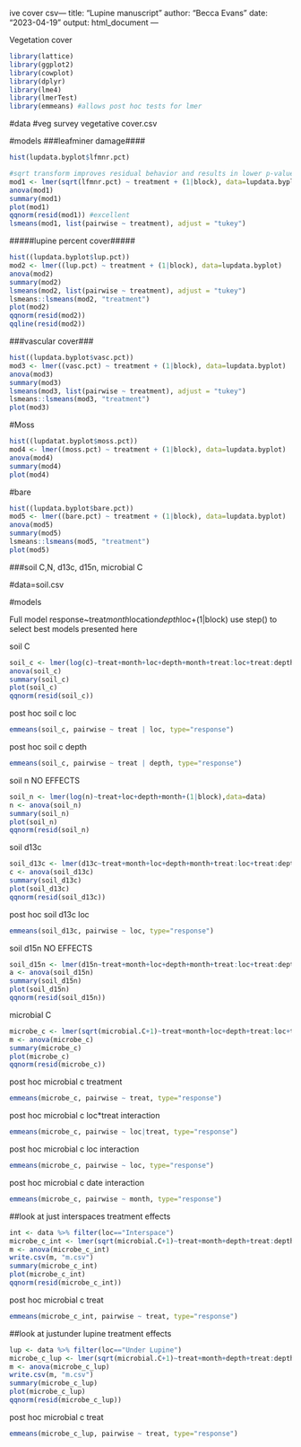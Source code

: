 ive cover csv---
title: "Lupine manuscript"
author: "Becca Evans"
date: "2023-04-19"
output: html_document
---

Vegetation cover
```{r}
library(lattice)
library(ggplot2)
library(cowplot)
library(dplyr)
library(lme4)
library(lmerTest)
library(emmeans) #allows post hoc tests for lmer
```

#data
#veg survey vegetative cover.csv

#models
###leafminer damage####
```{r}
hist(lupdata.byplot$lfmnr.pct)

#sqrt transform improves residual behavior and results in lower p-value
mod1 <- lmer(sqrt(lfmnr.pct) ~ treatment + (1|block), data=lupdata.byplot)
anova(mod1)
summary(mod1)
plot(mod1)
qqnorm(resid(mod1)) #excellent
lsmeans(mod1, list(pairwise ~ treatment), adjust = "tukey")

```

#####lupine percent cover#####
```{r}
hist((lupdata.byplot$lup.pct))
mod2 <- lmer((lup.pct) ~ treatment + (1|block), data=lupdata.byplot)
anova(mod2)
summary(mod2)
lsmeans(mod2, list(pairwise ~ treatment), adjust = "tukey")
lsmeans::lsmeans(mod2, "treatment")
plot(mod2) 
qqnorm(resid(mod2))  
qqline(resid(mod2))
```



###vascular cover###
```{r}
hist((lupdata.byplot$vasc.pct))
mod3 <- lmer((vasc.pct) ~ treatment + (1|block), data=lupdata.byplot)
anova(mod3)
summary(mod3)
lsmeans(mod3, list(pairwise ~ treatment), adjust = "tukey")
lsmeans::lsmeans(mod3, "treatment")
plot(mod3)

```


#Moss
```{r}
hist((lupdatat.byplot$moss.pct))
mod4 <- lmer((moss.pct) ~ treatment + (1|block), data=lupdata.byplot)
anova(mod4)
summary(mod4)
plot(mod4)

```

#bare
```{r}
hist((lupdata.byplot$bare.pct))
mod5 <- lmer((bare.pct) ~ treatment + (1|block), data=lupdata.byplot)
anova(mod5)
summary(mod5)
lsmeans::lsmeans(mod5, "treatment")
plot(mod5)

```


###soil C,N, d13c, d15n, microbial C

#data=soil.csv

#models
 
Full model response~treat*month*location*depth*loc+(1|block)
use step() to select best models presented here 

soil C
```{r}
soil_c <- lmer(log(c)~treat+month+loc+depth+month+treat:loc+treat:depth+(1|block),data=data)
anova(soil_c)
summary(soil_c)
plot(soil_c) 
qqnorm(resid(soil_c))  
```

post hoc soil c loc
```{r}
emmeans(soil_c, pairwise ~ treat | loc, type="response")
```

post hoc soil c depth 
```{r}
emmeans(soil_c, pairwise ~ treat | depth, type="response")
```

soil n NO EFFECTS
```{r}
soil_n <- lmer(log(n)~treat+loc+depth+month+(1|block),data=data)
n <- anova(soil_n)
summary(soil_n)
plot(soil_n) 
qqnorm(resid(soil_n)

```

soil d13c
```{r}
soil_d13c <- lmer(d13c~treat+month+loc+depth+month+treat:loc+treat:depth+(1|block),data=data)
c <- anova(soil_d13c)
summary(soil_d13c)
plot(soil_d13c) 
qqnorm(resid(soil_d13c))  

```


post hoc soil d13c loc
```{r}
emmeans(soil_d13c, pairwise ~ loc, type="response")
```

soil d15n NO EFFECTS
```{r}
soil_d15n <- lmer(d15n~treat+month+loc+depth+month+treat:loc+treat:depth+(1|block),data=data)
a <- anova(soil_d15n)
summary(soil_d15n)
plot(soil_d15n) 
qqnorm(resid(soil_d15n))  

```


microbial C
```{r}
microbe_c <- lmer(sqrt(microbial.C+1)~treat+month+loc+depth+treat:loc+treat:depth+treat:month+(1|block),data=data)
m <- anova(microbe_c)
summary(microbe_c)
plot(microbe_c) 
qqnorm(resid(microbe_c)) 

```


post hoc microbial c treatment
```{r}
emmeans(microbe_c, pairwise ~ treat, type="response")
```

post hoc microbial c loc*treat interaction
```{r}
emmeans(microbe_c, pairwise ~ loc|treat, type="response")
```

post hoc microbial c loc interaction
```{r}
emmeans(microbe_c, pairwise ~ loc, type="response")

```

post hoc microbial c date interaction
```{r}
emmeans(microbe_c, pairwise ~ month, type="response")
```


##look at just interspaces treatment effects
```{r}
int <- data %>% filter(loc=="Interspace")
microbe_c_int <- lmer(sqrt(microbial.C+1)~treat+month+depth+treat:depth+treat:month+(1|block),data=int)
m <- anova(microbe_c_int)
write.csv(m, "m.csv")
summary(microbe_c_int)
plot(microbe_c_int) 
qqnorm(resid(microbe_c_int)) 

```

post hoc microbial c treat 
```{r}
emmeans(microbe_c_int, pairwise ~ treat, type="response")
```

##look at justunder lupine treatment effects
```{r}
lup <- data %>% filter(loc=="Under Lupine")
microbe_c_lup <- lmer(sqrt(microbial.C+1)~treat+month+depth+treat:depth+treat:month+(1|block),data=lup)
m <- anova(microbe_c_lup)
write.csv(m, "m.csv")
summary(microbe_c_lup)
plot(microbe_c_lup) 
qqnorm(resid(microbe_c_lup)) 

```

post hoc microbial c treat 
```{r}
emmeans(microbe_c_lup, pairwise ~ treat, type="response")
```





